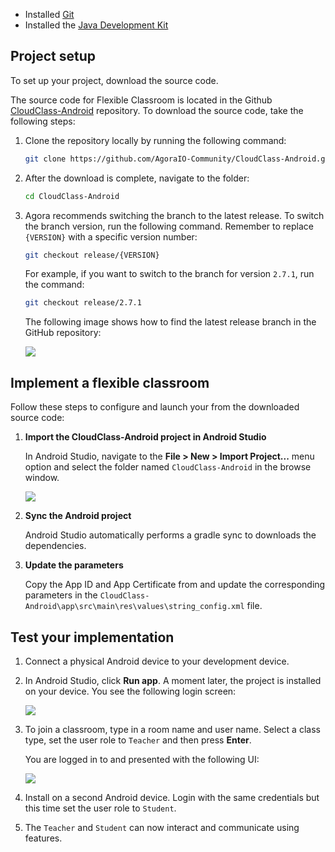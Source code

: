 <PlatformWrapper platform="android">

* Installed [Git](https://git-scm.com/downloads)
* Installed the [Java Development Kit](https://www.oracle.com/java/technologies/javase-downloads.html)

## Project setup

To set up your <Vg k="FC" /> project, download the source code.

The source code for Flexible Classroom is located in the Github [CloudClass-Android](https://github.com/AgoraIO-Community/CloudClass-Android) repository. To download the source code, take the following steps:

1. Clone the repository locally by running the following command:

   ```bash
   git clone https://github.com/AgoraIO-Community/CloudClass-Android.git
   ```

1. After the download is complete, navigate to the folder:

   ```bash
   cd CloudClass-Android
   ```

1. Agora recommends switching the branch to the latest release. To switch the branch version, run the following command. Remember to replace `{VERSION}` with a specific version number:

   ```bash
   git checkout release/{VERSION}
   ```

   For example, if you want to switch to the branch for version `2.7.1`, run the command:

   ```bash
   git checkout release/2.7.1
   ```

   The following image shows how to find the latest release branch in the GitHub repository:

   ![](https://web-cdn.agora.io/docs-files/1658914705722)


## Implement a flexible classroom

Follow these steps to configure and launch your <Vg k="FC" /> from the downloaded source code:

1. **Import the CloudClass-Android project in Android Studio**

   In Android Studio, navigate to the **File > New > Import Project...** menu option and select the folder named `CloudClass-Android` in the browse window.

   ![](https://web-cdn.agora.io/docs-files/1648635239823)

1. **Sync the Android project**

   Android Studio automatically performs a gradle sync to downloads the dependencies.

1. **Update the parameters**

   Copy the App ID and App Certificate from <Vg k="CONSOLE" /> and update the corresponding parameters in the `CloudClass-Android\app\src\main\res\values\string_config.xml` file.

## Test your implementation

1. Connect a physical Android device to your development device.

1. In Android Studio, click **Run app**. A moment later, the project is installed on your device. You see the following login screen:

   ![](/images/flexible-classroom/android-login.png)

1. To join a classroom, type in a room name and user name. Select a class type, set the user role to `Teacher` and then press **Enter**. 

   You are logged in to <Vg k="FC" /> and presented with the following UI:

   ![](https://web-cdn.agora.io/docs-files/1648635720196)

1. Install <Vg k="FC" /> on a second Android device. Login with the same credentials but this time set the user role to `Student`.

1. The `Teacher` and `Student` can now interact and communicate using <Vg k="FC" /> features.


</PlatformWrapper>